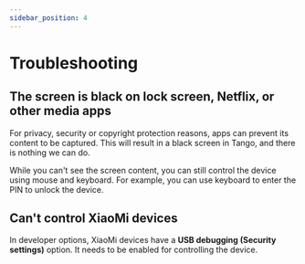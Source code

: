```yaml
---
sidebar_position: 4
---
```


# Troubleshooting

## The screen is black on lock screen, Netflix, or other media apps

For privacy, security or copyright protection reasons, apps can prevent its content to be captured. This will result in a black screen in Tango, and there is nothing we can do.

While you can't see the screen content, you can still control the device using mouse and keyboard. For example, you can use keyboard to enter the PIN to unlock the device.

## Can't control XiaoMi devices

In developer options, XiaoMi devices have a **USB debugging (Security settings)** option. It needs to be enabled for controlling the device.
